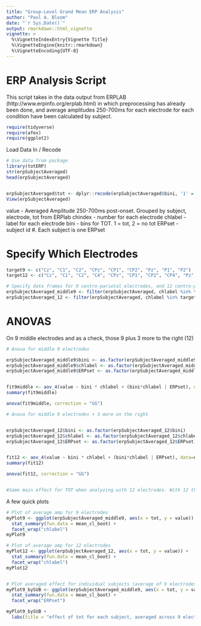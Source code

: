```yaml
---
title: "Group-Level Grand Mean ERP Analysis"
author: "Paul A. Bloom"
date: "`r Sys.Date()`"
output: rmarkdown::html_vignette
vignette: >
  %\VignetteIndexEntry{Vignette Title}
  %\VignetteEngine{knitr::rmarkdown}
  %\VignetteEncoding{UTF-8}
---
```


# ERP Analysis Script

This script takes in the data output from ERPLAB (http://www.erpinfo.org/erplab.html) in which preprocessing has already been done, and average amplitudes 250-700ms for each electrode for each condition have been calculated by subject.  


```r
require(tidyverse)
require(afex)
require(ggplot2)

```


Load Data In / Recode
```r
# Use data from package
library(totERP)
str(erpSubjectAveraged)
head(erpSubjectAveraged)


erpSubjectAveraged$tot <- dplyr::recode(erpSubjectAveraged$bini, '1' ='TOT', '2' ='NO TOT')
View(erpSubjectAveraged)

```

value - Averaged Amplitude 250-700ms post-onset. Grouped by subject, electrode, tot from ERPlab
chindex - number for each electrode
chlabel - label for each electrode
bini - bins for TOT. 1 = tot, 2 = no tot
ERPset - subject id #. Each subject is one ERPset



# Specify Which Electrodes 
```r
target9 <- c("Cz", "C1", "C2", "CPz", "CP1", "CP2", "Pz", "P1", "P2")
target12 <- c("Cz", "C1", "C2", "C4", "CPz", "CP1", "CP2", "CP4", "Pz", "P1", "P2", "P4")

# Specify data frames for 9 centro-parietal electrodes, and 12 centro-parietal electrodes including 3 more to the right hemisphere (respectively)
erpSubjectAveraged_middle9 <- filter(erpSubjectAveraged, chlabel %in% target9) 
erpSubjectAveraged_12 <- filter(erpSubjectAveraged, chlabel %in% target12) 


```


# ANOVAS 

On 9 middle electrodes and as a check, those 9 plus 3 more to the right (12)
```r
# Anova for middle 9 electrodes

erpSubjectAveraged_middle9$bini <- as.factor(erpSubjectAveraged_middle9$bini)
erpSubjectAveraged_middle9$chlabel <- as.factor(erpSubjectAveraged_middle9$chlabel)
erpSubjectAveraged_middle9$ERPset <- as.factor(erpSubjectAveraged_middle9$ERPset)


fit9middle <- aov_4(value ~ bini * chlabel + (bini*chlabel | ERPset), data=erpSubjectAveraged_middle9)
summary(fit9middle)

anova(fit9middle, correction = "GG")

# Anova for middle 9 electrodes + 3 more on the right


erpSubjectAveraged_12$bini <- as.factor(erpSubjectAveraged_12$bini)
erpSubjectAveraged_12$chlabel <- as.factor(erpSubjectAveraged_12$chlabel)
erpSubjectAveraged_12$ERPset <- as.factor(erpSubjectAveraged_12$ERPset)


fit12 <- aov_4(value ~ bini * chlabel + (bini*chlabel | ERPset), data=erpSubjectAveraged_12)
summary(fit12)

anova(fit12, correction = "GG")


#Same main effect for TOT when analyzing with 12 electrodes. With 12 though, TOT and electrode interact significantly

```

A few quick plots

```r

# Plot of average amp for 9 electrodes
myPlot9 <- ggplot(erpSubjectAveraged_middle9, aes(x = tot, y = value)) +
  stat_summary(fun.data = mean_cl_boot) + 
  facet_wrap("chlabel")
myPlot9

# Plot of average amp for 12 electrodes
myPlot12 <- ggplot(erpSubjectAveraged_12, aes(x = tot, y = value)) + 
  stat_summary(fun.data = mean_cl_boot) + 
  facet_wrap("chlabel")
myPlot12


# Plot averaged effect for individual subjects (average of 9 electrodes)
myPlot9_bySUB <- ggplot(erpSubjectAveraged_middle9, aes(x = tot, y = value, col = tot)) + 
  stat_summary(fun.data = mean_cl_boot) + 
  facet_wrap("ERPset")

myPlot9_bySUB + 
  labs(title = "effect of tot for each subject, averaged across 9 electrodes", y = 'amplitude')
```


